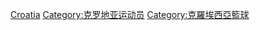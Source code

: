 {{Catnav|頁面分類|人物|各職業人物|运动员|篮球运动员}}
{{Catnav|頁面分類|...|球類運動|篮球|篮球运动员}}
{{Commonscat|Basketball players from Croatia}}

[[Category:各國籃球運動員|Croatia]]
[[Category:克罗地亚运动员|Category:克罗地亚运动员]]
[[Category:克羅埃西亞籃球|Category:克羅埃西亞籃球]]